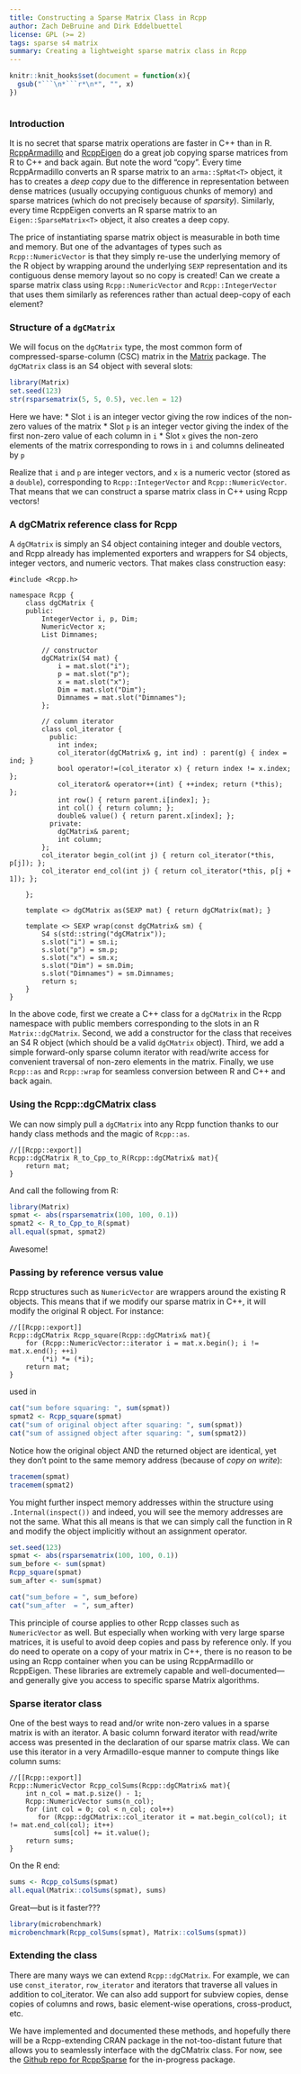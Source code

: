 ---
title: Constructing a Sparse Matrix Class in Rcpp
author: Zach DeBruine and Dirk Eddelbuettel
license: GPL (>= 2)
tags: sparse s4 matrix
summary: Creating a lightweight sparse matrix class in Rcpp
---

```{r echo = F, cache = F}
knitr::knit_hooks$set(document = function(x){
  gsub("```\n*```r*\n*", "", x)
})
```

```{Rcpp, ref.label=knitr::all_rcpp_labels(), include=FALSE}
```

### Introduction

It is no secret that sparse matrix operations are faster in C++ than in R. 
[RcppArmadillo](https://github.com/RcppCore/RcppArmadillo) and [RcppEigen](https://github.com/RcppCore/RcppEigen) do a great job copying sparse matrices from R to C++ and back again. 
But note the word "copy". 
Every time RcppArmadillo converts an R sparse matrix to an `arma::SpMat<T>` object, it has to creates a _deep copy_ due to the difference in representation between dense matrices (usually occupying
contiguous chunks of memory) and sparse matrices (which do not precisely because of _sparsity_). 
Similarly, every time RcppEigen converts an R sparse matrix to an `Eigen::SparseMatrix<T>` object, it also creates a deep copy.

The price of instantiating sparse matrix object is measurable in both time and memory. 
But one of the advantages of types such as `Rcpp::NumericVector` is that they simply re-use the underlying memory of the R object by wrapping around the underlying `SEXP` representation and its
contiguous dense memory layout so no copy is created!
Can we create a sparse matrix class using `Rcpp::NumericVector` and `Rcpp::IntegerVector` that uses them similarly as references rather than actual deep-copy of each element?

### Structure of a `dgCMatrix`

We will focus on the `dgCMatrix` type, the most common form of compressed-sparse-column (CSC) matrix in the [Matrix](http://cloud.r-project.org/package=Matrix) package. 
The `dgCMatrix` class is an S4 object with several slots:

```{r}
library(Matrix)
set.seed(123)
str(rsparsematrix(5, 5, 0.5), vec.len = 12)
```

Here we have:
* Slot `i` is an integer vector giving the row indices of the non-zero values of the matrix
* Slot `p` is an integer vector giving the index of the first non-zero value of each column in `i`
* Slot `x` gives the non-zero elements of the matrix corresponding to rows in `i` and columns delineated by `p`

Realize that `i` and `p` are integer vectors, and `x` is a numeric vector (stored as a `double`), corresponding to `Rcpp::IntegerVector` and `Rcpp::NumericVector`.
That means that we can construct a sparse matrix class in C++ using Rcpp vectors!

### A dgCMatrix reference class for Rcpp

A `dgCMatrix` is simply an S4 object containing integer and double vectors, and Rcpp already has implemented exporters and wrappers for S4 objects, integer vectors, and numeric vectors. 
That makes class construction easy:

```{Rcpp, eval = FALSE}
#include <Rcpp.h>

namespace Rcpp {
    class dgCMatrix {
    public:
        IntegerVector i, p, Dim;
        NumericVector x;
        List Dimnames;

        // constructor
        dgCMatrix(S4 mat) {
            i = mat.slot("i");
            p = mat.slot("p");
            x = mat.slot("x");
            Dim = mat.slot("Dim");
            Dimnames = mat.slot("Dimnames");
        };

        // column iterator
        class col_iterator {
          public:
            int index;
            col_iterator(dgCMatrix& g, int ind) : parent(g) { index = ind; }
            bool operator!=(col_iterator x) { return index != x.index; };
            col_iterator& operator++(int) { ++index; return (*this); };
            int row() { return parent.i[index]; };
            int col() { return column; };
            double& value() { return parent.x[index]; };
          private:
            dgCMatrix& parent;
            int column;
        };
        col_iterator begin_col(int j) { return col_iterator(*this, p[j]); };
        col_iterator end_col(int j) { return col_iterator(*this, p[j + 1]); };
        
    };

    template <> dgCMatrix as(SEXP mat) { return dgCMatrix(mat); }

    template <> SEXP wrap(const dgCMatrix& sm) {
        S4 s(std::string("dgCMatrix"));
        s.slot("i") = sm.i;
        s.slot("p") = sm.p;
        s.slot("x") = sm.x;
        s.slot("Dim") = sm.Dim;
        s.slot("Dimnames") = sm.Dimnames;
        return s;
    }
}
```

In the above code, first we create a C++ class for a `dgCMatrix` in the Rcpp namespace with public members corresponding to the slots in an R `Matrix::dgCMatrix`.
Second, we add a constructor for the class that receives an S4 R object (which should be a valid `dgCMatrix` object).
Third, we add a simple forward-only sparse column iterator with read/write access for convenient traversal of non-zero elements in the matrix.
Finally, we use `Rcpp::as` and `Rcpp::wrap` for seamless conversion between R and C++ and back again.

### Using the Rcpp::dgCMatrix class

We can now simply pull a `dgCMatrix` into any Rcpp function thanks to our handy class methods and the magic of `Rcpp::as`.

```{Rcpp, eval = FALSE}
//[[Rcpp::export]]
Rcpp::dgCMatrix R_to_Cpp_to_R(Rcpp::dgCMatrix& mat){
    return mat;
}
```

And call the following from R:

```{R}
library(Matrix)
spmat <- abs(rsparsematrix(100, 100, 0.1))
spmat2 <- R_to_Cpp_to_R(spmat)
all.equal(spmat, spmat2)
```

Awesome!

### Passing by reference versus value

Rcpp structures such as `NumericVector` are wrappers around the existing R objects. 
This means that if we modify our sparse matrix in C++, it will modify the original R object. 
For instance:

```{Rcpp, eval = FALSE}
//[[Rcpp::export]]
Rcpp::dgCMatrix Rcpp_square(Rcpp::dgCMatrix& mat){
    for (Rcpp::NumericVector::iterator i = mat.x.begin(); i != mat.x.end(); ++i)
        (*i) *= (*i);
    return mat;
}
```
used in 

```{R}
cat("sum before squaring: ", sum(spmat))
spmat2 <- Rcpp_square(spmat)
cat("sum of original object after squaring: ", sum(spmat))
cat("sum of assigned object after squaring: ", sum(spmat2))
```

Notice how the original object AND the returned object are identical, yet they don't point to the same memory address (because of _copy on write_):

```{R}
tracemem(spmat)
tracemem(spmat2)
```

You might further inspect memory addresses within the structure using `.Internal(inspect())` and indeed, you will see the memory addresses are not the same.
What this all means is that we can simply call the function in R and modify the object implicitly without an assignment operator.

```{R, results = 'hide'}
set.seed(123)
spmat <- abs(rsparsematrix(100, 100, 0.1))
sum_before <- sum(spmat)
Rcpp_square(spmat)
sum_after <- sum(spmat)
```

```{R, echo = FALSE}
cat("sum_before = ", sum_before)
cat("sum_after  = ", sum_after)
```

This principle of course applies to other Rcpp classes such as `NumericVector` as well. 
But especially when working with very large sparse matrices, it is useful to avoid deep copies and pass by reference only.
If you do need to operate on a copy of your matrix in C++, there is no reason to be using an Rcpp container when you can be using RcppArmadillo or RcppEigen. 
These libraries are extremely capable and well-documented---and generally give you access to specific sparse Matrix algorithms.

### Sparse iterator class

One of the best ways to read and/or write non-zero values in a sparse matrix is with an iterator. 
A basic column forward iterator with read/write access was presented in the declaration of our sparse matrix class. 
We can use this iterator in a very Armadillo-esque manner to compute things like column sums:

```{Rcpp, eval = FALSE}
//[[Rcpp::export]]
Rcpp::NumericVector Rcpp_colSums(Rcpp::dgCMatrix& mat){
    int n_col = mat.p.size() - 1;
    Rcpp::NumericVector sums(n_col);
    for (int col = 0; col < n_col; col++)
       for (Rcpp::dgCMatrix::col_iterator it = mat.begin_col(col); it != mat.end_col(col); it++)
           sums[col] += it.value();
    return sums;
}
```

On the R end:

```{R}
sums <- Rcpp_colSums(spmat)
all.equal(Matrix::colSums(spmat), sums)
```

Great---but is it faster???

```{R}
library(microbenchmark)
microbenchmark(Rcpp_colSums(spmat), Matrix::colSums(spmat))
```

### Extending the class

There are many ways we can extend `Rcpp::dgCMatrix`. 
For example, we can use `const_iterator`, `row_iterator` and iterators that traverse all values in addition to col_iterator. 
We can also add support for subview copies, dense copies of columns and rows, basic element-wise operations, cross-product, etc. 

We have implemented and documented these methods, and hopefully there will be a Rcpp-extending CRAN package in the not-too-distant future that allows you to seamlessly interface with the dgCMatrix
class. 
For now, see the [Github repo for RcppSparse](https://github.com/zdebruine/RcppSparse) for the in-progress package.
